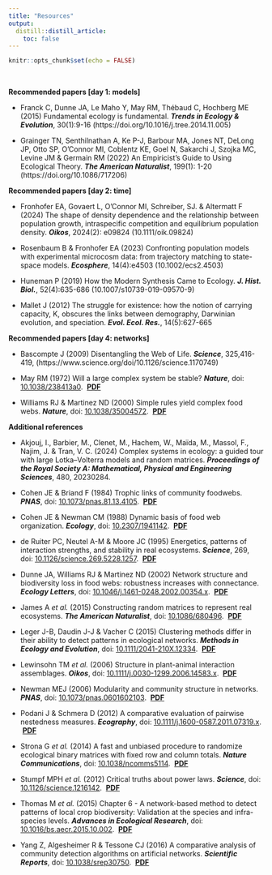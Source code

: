 ```yaml
---
title: "Resources"
output: 
  distill::distill_article:
    toc: false
---
```


```r
knitr::opts_chunk$set(echo = FALSE)
```


<br/>


**Recommended papers [day 1: models]**

- Franck C, Dunne JA, Le Maho Y, May RM, Thébaud C, Hochberg ME (2015) Fundamental ecology is fundamental. **_Trends in Ecology & Evolution_**, 30(1):9-16 (https://doi.org/10.1016/j.tree.2014.11.005)

- Grainger TN, Senthilnathan A, Ke P-J, Barbour MA, Jones NT, DeLong JP, Otto SP, O’Connor MI, Coblentz KE, Goel N, Sakarchi J, Szojka MC, Levine JM & Germain RM (2022) An Empiricist’s Guide to Using Ecological Theory. **_The American Naturalist_**, 199(1): 1-20 (https://doi.org/10.1086/717206)

**Recommended papers [day 2: time]**

- Fronhofer EA, Govaert L, O'Connor MI, Schreiber, SJ. & Altermatt F (2024) The shape of density dependence and the relationship between population growth, intraspecific competition and equilibrium population density. **_Oikos_**, 2024(2): e09824 (10.1111/oik.09824)

- Rosenbaum B & Fronhofer EA (2023) Confronting population models with experimental microcosm data: from trajectory matching to state-space models. **_Ecosphere_**, 14(4):e4503 (10.1002/ecs2.4503)

- Huneman P (2019) How the Modern Synthesis Came to Ecology. **_J. Hist. Biol._**, 52(4):635-686 (10.1007/s10739-019-09570-9)

- Mallet J (2012) The struggle for existence: how the notion of carrying capacity, K, obscures the links between demography, Darwinian evolution, and speciation. **_Evol. Ecol. Res._**, 14(5):627-665

**Recommended papers [day 4: networks]**

- Bascompte J (2009) Disentangling the Web of Life. **_Science_**, 325,416-419, (https://www.science.org/doi/10.1126/science.1170749)

- May RM (1972) Will a large complex system be stable? **_Nature_**, doi: [10.1038/238413a0](https://doi.org/10.1038/238413a0).
&nbsp;[**PDF**](biblio/may-1972.pdf)

- Williams RJ & Martinez ND (2000) Simple rules yield complex food webs. **_Nature_**, doi: [10.1038/35004572](https://doi.org/10.1038/35004572).
&nbsp;[**PDF**](biblio/williams-2000.pdf)

**Additional references**

- Akjouj, I., Barbier, M., Clenet, M., Hachem, W., Maïda, M., Massol, F., Najim, J. & Tran, V. C. (2024) Complex systems in ecology: a guided tour with large Lotka–Volterra models and random matrices. **_Proceedings of the Royal Society A: Mathematical, Physical and Engineering Sciences_**, 480, 20230284.

- Cohen JE & Briand F (1984) Trophic links of community foodwebs. **_PNAS_**, doi: [10.1073/pnas.81.13.4105](https://doi.org/10.1073/pnas.81.13.4105).
&nbsp;[**PDF**](biblio/cohen-1984.pdf)

- Cohen JE & Newman CM (1988) Dynamic basis of food web organization. **_Ecology_**, doi: [10.2307/1941142](https://doi.org/10.2307/1941142).
&nbsp;[**PDF**](biblio/cohen-1988.pdf)

- de Ruiter PC, Neutel A-M & Moore JC (1995) Energetics, patterns of interaction strengths, and stability in real ecosystems. **_Science_**, 269, doi: [10.1126/science.269.5228.1257](https://doi.org/10.1126/science.269.5228.1257).
&nbsp;[**PDF**](biblio/deruiter-1995.pdf)

- Dunne JA, Williams RJ & Martinez ND (2002) Network structure and biodiversity loss in food webs: robustness increases with connectance. **_Ecology Letters_**, doi: [10.1046/j.1461-0248.2002.00354.x](https://doi.org/10.1046/j.1461-0248.2002.00354.x).
&nbsp;[**PDF**](biblio/dunne-2002.pdf)

- James A _et al._ (2015) Constructing random matrices to represent real ecosystems. **_The American Naturalist_**, doi: [10.1086/680496](https://doi.org/10.1086/680496).
&nbsp;[**PDF**](biblio/james-2015.pdf)

- Leger J-B, Daudin J-J & Vacher C (2015) Clustering methods differ in their ability to detect patterns in ecological networks. **_Methods in Ecology and Evolution_**, doi: [10.1111/2041-210X.12334](https://doi.org/10.1111/2041-210X.12334).
&nbsp;[**PDF**](biblio/leger-2015.pdf)

- Lewinsohn TM _et al._ (2006) Structure in plant-animal interaction assemblages. **_Oikos_**, doi: [10.1111/j.0030-1299.2006.14583.x](https://doi.org/10.1111/j.0030-1299.2006.14583.x).
&nbsp;[**PDF**](biblio/lewinsohn-2006.pdf)

- Newman MEJ (2006) Modularity and community structure in networks. **_PNAS_**, doi: [10.1073/pnas.0601602103](https://doi.org/10.1073/pnas.0601602103).
&nbsp;[**PDF**](biblio/newman-2006.pdf)

- Podani J & Schmera D (2012) A comparative evaluation of pairwise nestedness measures. **_Ecography_**, doi: [10.1111/j.1600-0587.2011.07319.x](https://doi.org/10.1111/j.1600-0587.2011.07319.x).
&nbsp;[**PDF**](biblio/podani-2012.pdf)

- Strona G _et al._ (2014) A fast and unbiased procedure to randomize ecological binary matrices with fixed row and column totals. **_Nature Communications_**, doi: [10.1038/ncomms5114](https://doi.org/10.1038/ncomms5114).
&nbsp;[**PDF**](biblio/strona-2014.pdf)

- Stumpf MPH _et al._ (2012) Critical truths about power laws. **_Science_**, doi: [10.1126/science.1216142](https://doi.org/10.1126/science.1216142).
&nbsp;[**PDF**](biblio/stumpf-2012.pdf)

- Thomas M _et al._ (2015) Chapter 6 - A network-based method to detect patterns of local crop biodiversity: Validation at the species and infra-species levels. **_Advances in Ecological Research_**, doi: [10.1016/bs.aecr.2015.10.002](https://doi.org/10.1016/bs.aecr.2015.10.002).
&nbsp;[**PDF**](biblio/thomas-2015.pdf)

- Yang Z, Algesheimer R & Tessone CJ (2016) A comparative analysis of community detection algorithms on artificial networks. **_Scientific Reports_**, doi: [10.1038/srep30750](https://doi.org/10.1038/srep30750).
&nbsp;[**PDF**](biblio/yang-2016.pdf)
